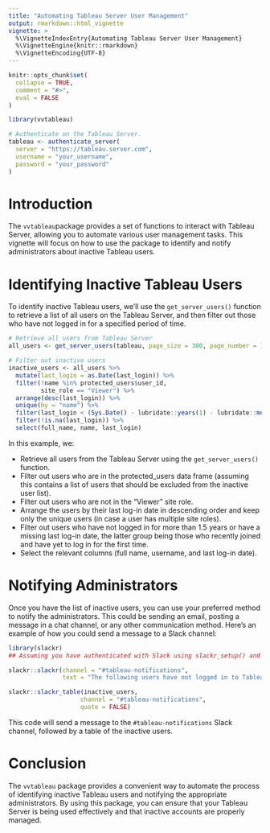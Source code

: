 ---
title: "Automating Tableau Server User Management"
output: rmarkdown::html_vignette
vignette: >
  %\VignetteIndexEntry{Automating Tableau Server User Management}
  %\VignetteEngine{knitr::rmarkdown}
  %\VignetteEncoding{UTF-8}
---

```{r, include = FALSE}
knitr::opts_chunk$set(
  collapse = TRUE,
  comment = "#>",
  eval = FALSE
)
```

```{r setup}
library(vvtableau)

# Authenticate on the Tableau Server.
tableau <- authenticate_server(
  server = "https://tableau.server.com",
  username = "your_username",
  password = "your_password"
)


```


# Introduction
The `vvtableau `package provides a set of functions to interact with Tableau Server, allowing you to automate various user management tasks. This vignette will focus on how to use the package to identify and notify administrators about inactive Tableau users.


# Identifying Inactive Tableau Users
To identify inactive Tableau users, we'll use the `get_server_users()` function to retrieve a list of all users on the Tableau Server, and then filter out those who have not logged in for a specified period of time.

```{r}

# Retrieve all users from Tableau Server
all_users <- get_server_users(tableau, page_size = 300, page_number = 1)

# Filter out inactive users
inactive_users <- all_users %>%
  mutate(last_login = as.Date(last_login)) %>%
  filter(!name %in% protected_users$user_id,
         site_role == "Viewer") %>%
  arrange(desc(last_login)) %>%
  unique(by = "name") %>%
  filter(last_login < (Sys.Date() - lubridate::years(1) - lubridate::months(6)) | is.na(last_login)) %>%
  filter(!is.na(last_login)) %>%
  select(full_name, name, last_login)

```


In this example, we:

- Retrieve all users from the Tableau Server using the `get_server_users()` function.
- Filter out users who are in the protected_users data frame (assuming this contains a list of users that should be excluded from the inactive user list).
- Filter out users who are not in the "Viewer" site role.
- Arrange the users by their last log-in date in descending order and keep only the unique users (in case a user has multiple site roles).
- Filter out users who have not logged in for more than 1.5 years or have a missing last log-in date, the latter group being those who recently joined and have yet to log in for the first time.
- Select the relevant columns (full name, username, and last log-in date).

# Notifying Administrators

Once you have the list of inactive users, you can use your preferred method to notify the administrators. This could be sending an email, posting a message in a chat channel, or any other communication method. Here's an example of how you could send a message to a Slack channel:


```{r}


library(slackr)
## Assuming you have authenticated with Slack using slackr_setup() and have access to the channel.

slackr::slackr(channel = "#tableau-notifications",
               text = "The following users have not logged in to Tableau Server for more than 1.5 years:")

slackr::slackr_table(inactive_users,
                    channel = "#tableau-notifications",
                    quote = FALSE)

```


This code will send a message to the `#tableau-notifications` Slack channel, followed by a table of the inactive users.

# Conclusion
The `vvtableau` package provides a convenient way to automate the process of identifying inactive Tableau users and notifying the appropriate administrators. By using this package, you can ensure that your Tableau Server is being used effectively and that inactive accounts are properly managed.
